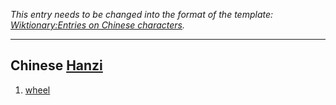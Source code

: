 ''This entry needs to be changed into the format of the template: [[Wiktionary:Entries on Chinese characters]].''
----

== Chinese [[Hanzi]] ==
# [[wheel]]